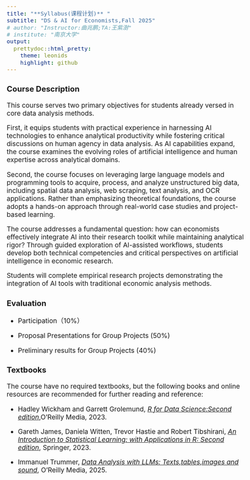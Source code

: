 ```yaml
---
title: "**Syllabus(课程计划)** "
subtitle: "DS & AI for Economists,Fall 2025"
# author: "Instructor:曲兆鹏;TA:王紫澍"
# institute: "南京大学"
output:
  prettydoc::html_pretty:
    theme: leonids
    highlight: github
---
```


```{=html}
<style type="text/css">
  body{
  font-size: 13pt;
}
</style>
```

### Course Description

This course serves two primary objectives for students already versed in core data analysis methods. 

First, it equips students with practical experience in harnessing AI technologies to enhance analytical productivity while fostering critical discussions on human agency in data analysis. As AI capabilities expand, the course examines the evolving roles of artificial intelligence and human expertise across analytical domains.

Second, the course focuses on leveraging large language models and programming tools to acquire, process, and analyze unstructured big data, including spatial data analysis, web scraping, text analysis, and OCR applications. Rather than emphasizing theoretical foundations, the course adopts a hands-on approach through real-world case studies and project-based learning.

The course addresses a fundamental question: how can economists effectively integrate AI into their research toolkit while maintaining analytical rigor? Through guided exploration of AI-assisted workflows, students develop both technical competencies and critical perspectives on artificial intelligence in economic research.

Students will complete empirical research projects demonstrating the integration of AI tools with traditional economic analysis methods.

### Evaluation

-   Participation（$10\%$）

-   Proposal Presentations for Group Projects ($50\%$)

-   Preliminary results for Group Projects ($40\%$)

### Textbooks

The course have no required textbooks, but the following books and online resources are recommended for further reading and reference:

-   Hadley Wickham and Garrett Grolemund, [*R for Data Science:Second edition*](https://r4ds.hadley.nz),O'Reilly Media, 2023.

-   Gareth James, Daniela Witten, Trevor Hastie and Robert Tibshirani, [*An Introduction to Statistical Learning: with Applications in R: Second edition*](https://hastie.su.domains/ISLR2/ISLRv2_corrected_June_2023.pdf.download.html), Springer, 2023.

-   Immanuel Trummer, [*Data Analysis with LLMs: Texts,tables,images and sound*](https://www.oreilly.com/library/view/data-analysis-with/9781633437647/), O'Reilly Media, 2025.